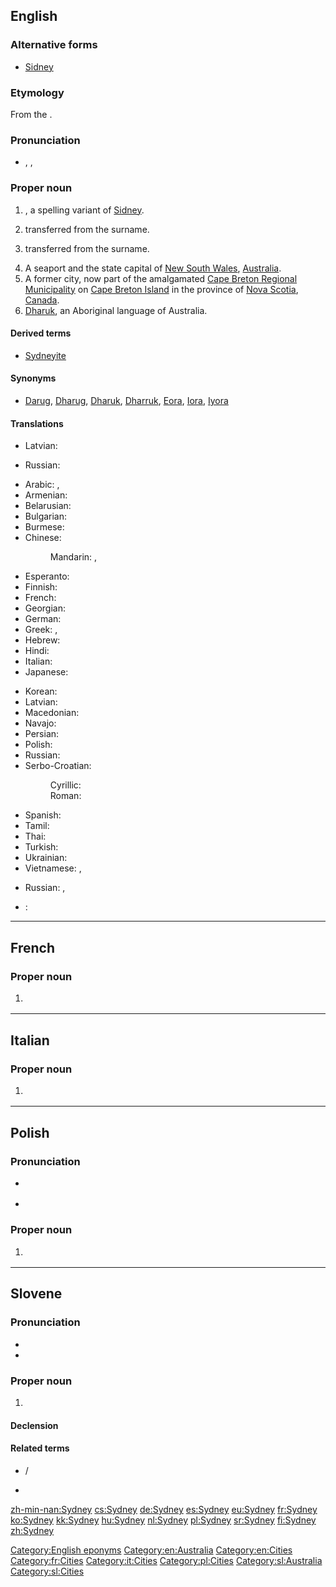 ==English==
{{wikipedia}}

===Alternative forms===
* {{sense|male given name}} [[Sidney]]

===Etymology===
From the {{etyl|fr|en}} {{term|lang=fr|Saint-Denis}}.

===Pronunciation===
* {{enPR|sĭd'ni}}, {{IPA|/ˈsɪd.ni/}}, {{X-SAMPA|/"sId.ni/}}

===Proper noun===
{{en-proper noun|Sydneys}}

# {{surname|from=Old English|dot=}}, a spelling variant of [[Sidney]].
# {{given name|male|from=surnames}} transferred from the surname.
# {{given name|female|from=surnames}} transferred from the surname.
# A seaport and the state capital of [[New South Wales]], [[Australia]].
# A former city, now part of the amalgamated [[Cape Breton Regional Municipality]] on [[Cape Breton Island]] in the province of [[Nova Scotia]], [[Canada]].
# [[Dharuk]], an Aboriginal language of Australia.

====Derived terms====
* {{sense|Australia|Canada}} [[Sydneyite]]

====Synonyms====
* {{sense|language}} [[Darug]], [[Dharug]], [[Dharuk]], [[Dharruk]], [[Eora]], [[Iora]], [[Iyora]]

====Translations====
{{trans-top|male given name}}
* Latvian: {{t-|lv|Sidnijs|m}}
{{trans-mid}}
* Russian: {{t-|ru|Сидни|m|tr=Sídni}} {{indecl}}
{{trans-bottom}}

{{trans-top|female given name}}
{{trans-mid}}
{{trans-bottom}}

{{trans-top|in Australia}}
* Arabic: {{t-|ar|سيدني|m|tr=sídni}},  {{t-|ar|سدني|m|tr=sídni}}
* Armenian: {{t-|hy|Սիդնեյ|tr=Sidney|sc=Armn}}
* Belarusian: {{t-|be|Сідней|m|tr=Sídnjej, Sidnjéj}}
* Bulgarian: {{t-|bg|Сидни|m|tr=Sídni}}
* Burmese: {{t|my|ဆစ်ဒနီမြို့|sc=Mymr}}
* Chinese:
*: Mandarin:  {{t|cmn|悉尼|tr=Xīní|sc=Hani}}, {{t|cmn|雪梨|tr=Xuělí|sc=Hani}} {{qualifier|Taiwan also}}
* Esperanto: {{t-|eo|Sidnejo}}
* Finnish: {{t+|fi|Sydney}}
* French: {{t+|fr|Sydney}}
* Georgian: {{t-|ka|სიდნეი|sc=Geor}}
* German: {{t+|de|Sydney|n}}
* Greek: {{t-|el|Σύδνεϋ|n|tr=Sýdney}}, {{t-|el|Σίδνεϊ|n|tr=Sídnei}}
* Hebrew: {{t-|he|סידני}}
* Hindi: {{t-|hi|सिडनी|tr=siḍnī}}
* Italian: {{t-|it|Sydney|f}}
* Japanese: {{t-|ja|シドニー|tr=Shidonii}}
{{trans-mid}}
* Korean: {{t-|ko|시드니|tr=Sideuni|sc=Hang}}
* Latvian: {{t-|lv|Sidneja|f}}
* Macedonian: {{t-|mk|Сиднеј|m|tr=Sidnej}}
* Navajo: {{tø|nv|Siidnii}}
* Persian: {{t-|fa|سیدنی}}
* Polish: {{t+|pl|Sydney|n}}
* Russian: {{t+|ru|Сидней|m|tr=Sídnɛj, Sidnɛ́j}}
* Serbo-Croatian:
*: Cyrillic: {{t-|sh|Сиднеј|m}}
*: Roman: {{t-|sh|Sidnej|m}}
* Spanish: {{t+|es|Sydney|f}}
* Tamil: {{t-|ta|சிட்னி}}
* Thai: {{t-|th|ซิดนีย์|tr=sítnee}}
* Turkish: {{t-|tr|Sidney}}
* Ukrainian: {{t-|uk|Сідней|m|tr=Sídnej, Sidnéj}}
* Vietnamese: {{t-|vi|Sydney}}, {{t-|vi|Sydney}}
{{trans-bottom}}

{{trans-top|in Nova Scotia}}
{{trans-mid}}
* Russian: {{t+|ru|Сидней|m|tr=Sídnɛj, Sidnɛ́j}}, {{t-|ru|Сидни|m|tr=Sídni}} {{indecl}}
{{trans-bottom}}

{{trans-see|language|Dharuk}}

{{checktrans}}
* {{ttbc|bg}}: {{t|bg|Сидни|m|tr=Sídni}}

[[Category:English eponyms]]
[[Category:en:Australia]]
[[Category:en:Cities]]

----

==French==

===Proper noun===
{{fr-proper noun}}

# {{l|en|Sydney}} {{gloss|in Australia}}

[[Category:fr:Cities]]

----

==Italian==

===Proper noun===
{{it-proper noun|g=f}}

# {{l|en|Sydney}} {{gloss|in Australia}}

[[Category:it:Cities]]

----

==Polish==

===Pronunciation===
* {{a|Proper pronunciation}} {{IPA|lang=pl|/ˈsɨdni/}}
* {{a|Common incorrect pronunciation}} {{IPA|lang=pl|/ˈsɨdnɛj/}}

===Proper noun===
{{head|pl|proper noun|g=n|indecl}}

# {{l|en|Sydney}} {{gloss|in Australia}}

[[Category:pl:Cities]]

----

==Slovene==

===Pronunciation===
* {{IPA|lang=sl|/ˈsíːdni/}}
* {{sl-tonal|sȋdni}}

===Proper noun===
{{sl-proper noun|m-in}}

# {{l|en|Sydney}} {{gloss|city in Australia}}

====Declension====
{{sl-decl-noun-m-j|Sydney|n=sg}}

====Related terms====
* {{l|sl|Sydneyjčan}} / {{l|sl|Sydneyjčanka}}
* {{l|sl|sydneyjski}}

[[Category:sl:Australia]]
[[Category:sl:Cities]]

[[zh-min-nan:Sydney]]
[[cs:Sydney]]
[[de:Sydney]]
[[es:Sydney]]
[[eu:Sydney]]
[[fr:Sydney]]
[[ko:Sydney]]
[[kk:Sydney]]
[[hu:Sydney]]
[[nl:Sydney]]
[[pl:Sydney]]
[[sr:Sydney]]
[[fi:Sydney]]
[[zh:Sydney]]